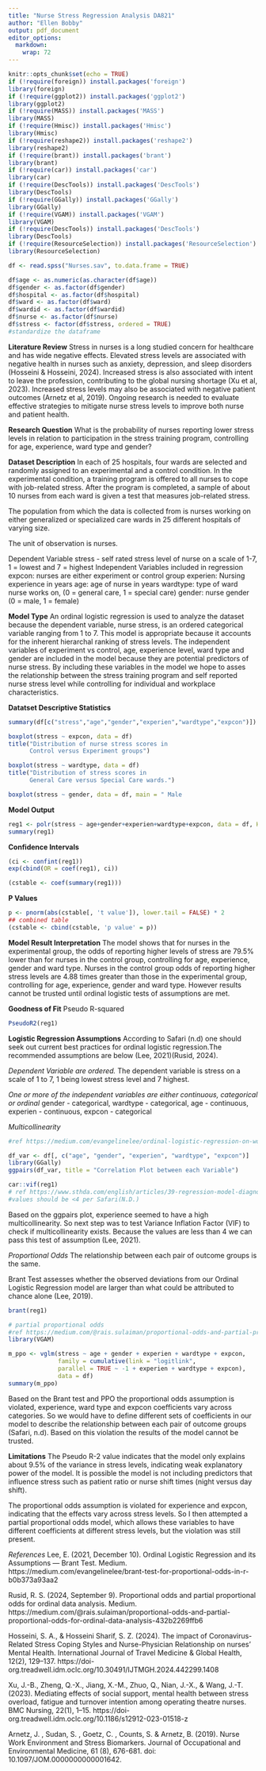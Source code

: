 ```yaml
---
title: "Nurse Stress Regression Analysis DA821"
author: "Ellen Bobby"
output: pdf_document
editor_options: 
  markdown: 
    wrap: 72
---
```


```r
knitr::opts_chunk$set(echo = TRUE)
if (!require(foreign)) install.packages('foreign')
library(foreign)
if (!require(ggplot2)) install.packages('ggplot2')
library(ggplot2)
if (!require(MASS)) install.packages('MASS')
library(MASS)
if (!require(Hmisc)) install.packages('Hmisc')
library(Hmisc)
if (!require(reshape2)) install.packages('reshape2')
library(reshape2)
if (!require(brant)) install.packages('brant')
library(brant)
if (!require(car)) install.packages('car')
library(car)
if (!require(DescTools)) install.packages('DescTools')
library(DescTools)
if (!require(GGally)) install.packages('GGally')
library(GGally)
if (!require(VGAM)) install.packages('VGAM')
library(VGAM)
if (!require(DescTools)) install.packages('DescTools')
library(DescTools)
if (!require(ResourceSelection)) install.packages('ResourceSelection')
library(ResourceSelection)
```

```r
df <- read.spss("Nurses.sav", to.data.frame = TRUE)
```

```r
df$age <- as.numeric(as.character(df$age))
df$gender <- as.factor(df$gender)
df$hospital <- as.factor(df$hospital)
df$ward <- as.factor(df$ward)
df$wardid <- as.factor(df$wardid)
df$nurse <- as.factor(df$nurse)
df$stress <- factor(df$stress, ordered = TRUE)
#standardize the dataframe
```
**Literature Review**
Stress in nurses is a long studied concern for healthcare and has wide negative effects.  Elevated stress levels are associated with negative health in nurses such as anxiety, depression, and sleep disorders (Hosseini & Hosseini, 2024).  Increased stress is also associated with intent to leave the profession, contributing to the global nursing shortage (Xu et al, 2023).  Increased stress levels may also be associated with negative patient outcomes (Arnetz et al, 2019).  Ongoing research is needed to evaluate effective strategies to mitigate nurse stress levels to improve both nurse and patient health.  

**Research Question**
What is the probability of nurses reporting lower stress levels in
relation to participation in the stress training program, controlling
for age, experience, ward type and gender?

**Dataset Description** In each of 25 hospitals, four wards are selected
and randomly assigned to an experimental and a control condition. In the
experimental condition, a training program is offered to all nurses to
cope with job-related stress. After the program is completed, a sample
of about 10 nurses from each ward is given a test that measures
job-related stress.

The population from which the data is collected from is nurses working
on either generalized or specialized care wards in 25 different
hospitals of varying size.

The unit of observation is nurses.

Dependent Variable stress - self rated stress level of nurse on a scale
of 1-7, 1 = lowest and 7 = highest 
Independent Variables included in regression 
expcon: nurses are either experiment or control group 
experien: Nursing experience in years 
age: age of nurse in years
wardtype: type of ward nurse works on, (0 = general care, 1 = special care)
gender: nurse gender (0 = male, 1 = female)

**Model Type**
An ordinal logistic regression is used to analyze the dataset because the dependent variable, nurse stress, is an ordered categorical variable ranging from 1 to 7. This model is appropriate because it accounts for the inherent hierarchal ranking of stress levels. The independent variables of experiment vs control, age, experience level, ward type and gender are included in the model because they are potential predictors of nurse stress.  By including these variables in the model we hope to asses the relationship between the stress training program and self reported nurse stress level while controlling for individual and workplace characteristics.  

**Datatset Descriptive Statistics**

```r
summary(df[c("stress","age","gender","experien","wardtype","expcon")])
```

```r
boxplot(stress ~ expcon, data = df)
title("Distribution of nurse stress scores in 
      Control versus Experiment groups")
```

```r
boxplot(stress ~ wardtype, data = df)
title("Distribution of stress scores in 
      General Care versus Special Care wards.")
```

```r
boxplot(stress ~ gender, data = df, main = " Male                                   Female")
```

**Model Output**
```r
reg1 <- polr(stress ~ age+gender+experien+wardtype+expcon, data = df, Hess = TRUE )
summary(reg1)
```

**Confidence Intervals**
```r
(ci <- confint(reg1))
exp(cbind(OR = coef(reg1), ci))
```
```r
(cstable <- coef(summary(reg1)))
```
**P Values**
```r
p <- pnorm(abs(cstable[, 't value']), lower.tail = FALSE) * 2
## combined table
(cstable <- cbind(cstable, 'p value' = p))  
```

**Model Result Interpretation**
The model shows that for nurses in the experimental group, the odds of reporting higher levels of stress are 79.5% lower than for nurses in the control group, controlling for age, experience, gender and ward type.  Nurses in the control group odds of reporting higher stress levels are 4.88 times greater than those in the experimental group, controlling for age, experience, gender and ward type. However results cannot be trusted until ordinal logistic tests of assumptions are met.  

**Goodness of Fit**
Pseudo R-squared
```r
PseudoR2(reg1)
```

**Logistic Regression Assumptions**
According to Safari (n.d) one should seek out current best practices for ordinal logistic regression.The recommended assumptions are below (Lee, 2021)(Rusid, 2024).

*Dependent Variable are ordered.*
The dependent variable is stress on a scale of 1 to 7, 1 being lowest stress level and 7 highest.

*One or more of the independent variables are either continuous, categorical or ordinal*
gender - categorical, wardtype - categorical, age - continuous, experien - continuous, expcon - categorical

*Multicollinearity*
```r
#ref https://medium.com/evangelinelee/ordinal-logistic-regression-on-world-happiness-report-221372709095

df_var <- df[, c("age", "gender", "experien", "wardtype", "expcon")]
library(GGally)
ggpairs(df_var, title = "Correlation Plot between each Variable")
```

```r
car::vif(reg1)
# ref https://www.sthda.com/english/articles/39-regression-model-diagnostics/160-multicollinearity-essentials-and-vif-in-r/#detecting-multicollinearity
#values should be <4 per Safari(N.D.)
```

Based on the ggpairs plot, experience seemed to have a high multicollinearity. So next step was to test Variance Inflation Factor (VIF) to check if multicollinearity exists.  Because the values are less than 4 we can pass this test of assumption (Lee, 2021).  

*Proportional Odds*
The relationship between each pair of outcome groups is the same. 

Brant Test assesses whether the observed deviations from our Ordinal Logistic Regression model are larger than what could be attributed to chance alone (Lee, 2019).  
```r
brant(reg1)
```

```r
# partial proportional odds
#ref https://medium.com/@rais.sulaiman/proportional-odds-and-partial-proportional-odds-for-ordinal-data-analysis-432b2269ffb6
library(VGAM)

m_ppo <- vglm(stress ~ age + gender + experien + wardtype + expcon, 
              family = cumulative(link = "logitlink", 
              parallel = TRUE ~ -1 + experien + wardtype + expcon), 
              data = df)
summary(m_ppo)
```
Based on the Brant test and PPO the proportional odds assumption is violated, experience, ward type and expcon coefficients vary across categories. So we would have to define different sets of coefficients in our model to describe the relationship between each pair of outcome groups (Safari, n.d). Based on this violation the results of the model cannot be trusted.  

**Limitations**
The Pseudo R-2 value indicates that the model only explains about 9.5% of the variance in stress levels, indicating weak explanatory power of the model.  It is possible the model is not including predictors that influence stress such as patient ratio or nurse shift times (night versus day shift).  

The proportional odds assumption is violated for experience and expcon, indicating that the effects vary across stress levels. So I then attempted a partial proportional odds model, which allows these variables to have different coefficients at different stress levels, but the violation was still present. 


*References*
Lee, E. (2021, December 10). Ordinal Logistic Regression and its Assumptions — Brant Test. Medium. https://medium.com/evangelinelee/brant-test-for-proportional-odds-in-r-b0b373a93aa2

Rusid, R. S. (2024, September 9). Proportional odds and partial proportional odds for ordinal data analysis. Medium. https://medium.com/@rais.sulaiman/proportional-odds-and-partial-proportional-odds-for-ordinal-data-analysis-432b2269ffb6

Hosseini, S. A., & Hosseini Sharif, S. Z. (2024). The impact of Coronavirus-Related Stress Coping Styles and Nurse-Physician Relationship on nurses’ Mental Health. International Journal of Travel Medicine & Global Health, 12(2), 129–137. https://doi-org.treadwell.idm.oclc.org/10.30491/IJTMGH.2024.442299.1408

Xu, J.-B., Zheng, Q.-X., Jiang, X.-M., Zhuo, Q., Nian, J.-X., & Wang, J.-T. (2023). Mediating effects of social support, mental health between stress overload, fatigue and turnover intention among operating theatre nurses. BMC Nursing, 22(1), 1–15. https://doi-org.treadwell.idm.oclc.org/10.1186/s12912-023-01518-z

Arnetz, J. , Sudan, S. , Goetz, C. , Counts, S. & Arnetz, B. (2019). Nurse Work Environment and Stress Biomarkers. Journal of Occupational and Environmental Medicine, 61 (8), 676-681. doi: 10.1097/JOM.0000000000001642.



